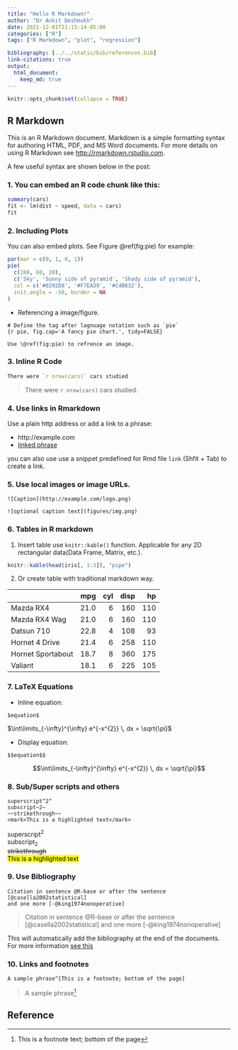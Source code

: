 ```yaml
---
title: "Hello R Markdown!"
author: "Dr Ankit Deshmukh"
date: 2021-12-01T21:13:14-05:00
categories: ["R"]
tags: ["R Markdown", "plot", "regression"]

bibliography: [../../static/bib/references.bib]
link-citations: true
output: 
  html_document:
    keep_md: true
---
```


```r
knitr::opts_chunk$set(collapse = TRUE)
```

## R Markdown

This is an R Markdown document. Markdown is a simple formatting syntax for authoring HTML, PDF, and MS Word documents. For more details on using R Markdown see <http://rmarkdown.rstudio.com>. 

A few useful syntax are shown below in the post: 

### 1. You can embed an R code chunk like this:

```r
summary(cars)
fit <- lm(dist ~ speed, data = cars)
fit
```

### 2. Including Plots

You can also embed plots. See Figure \@ref(fig:pie) for example:

```r
par(mar = c(0, 1, 0, 1))
pie(
  c(280, 60, 20),
  c('Sky', 'Sunny side of pyramid', 'Shady side of pyramid'),
  col = c('#0292D8', '#F7EA39', '#C4B632'),
  init.angle = -50, border = NA
)
```

- Referencing a image/figure.
```
# Define the tag after lagnuage notation such as `pie`
{r pie, fig.cap='A fancy pie chart.', tidy=FALSE}

Use \@ref(fig:pie) to refrence an image. 
```

### 3. Inline R Code

```r
There were `r nrow(cars)` cars studied
```

> There were `r nrow(cars)` cars studied.

### 4. Use links in Rmarkdown 
Use a plain http address or add a link to a phrase:

- http://example.com
- [linked phrase](http://example.com)

you can also use use a snippet predefined for Rmd file `link` (Shfit + Tab) to create a link. 

### 5. Use local images or image URLs.

```
![Caption](http://example.com/logo.png)

![optional caption text](figures/img.png)
```

### 6. Tables in R markdown
1. Insert table use `knitr::kable()` function. Applicable for any 2D rectangular data(Data Frame, Matrix, etc.).

```r
knitr::kable(head(iris[, 1:3]), "pipe")
```

2. Or create table with traditional markdown way. 

|                  |  mpg| cyl| disp|  hp|
|:-----------------|----:|---:|----:|---:|
|Mazda RX4         | 21.0|   6|  160| 110|
|Mazda RX4 Wag     | 21.0|   6|  160| 110|
|Datsun 710        | 22.8|   4|  108|  93|
|Hornet 4 Drive    | 21.4|   6|  258| 110|
|Hornet Sportabout | 18.7|   8|  360| 175|
|Valiant           | 18.1|   6|  225| 105|


### 7. LaTeX Equations
- Inline equation:
```
$equation$
```
$\int\limits_{-\infty}^{\infty} e^{-x^{2}} \, dx = \sqrt{\pi}$

- Display equation:
```
$$equation$$
```
$$\int\limits_{-\infty}^{\infty} e^{-x^{2}} \, dx = \sqrt{\pi}$$

### 8. Sub/Super scripts and others

```
superscript^2^   
subscript~2~   
~~strikethrough~~
<mark>This is a highlighted text</mark>
```

superscript^2^   
subscript~2~   
~~strikethrough~~   
<mark>This is a highlighted text</mark>


### 9. Use Bibliography 

```
Citation in sentence @R-base or after the sentence [@casella2002statistical] 
and one more [-@king1974nonoperative]
```
> Citation in sentence @R-base or after the sentence [@casella2002statistical] and one more [-@king1974nonoperative]

This will automatically add the bibliography at the end of the documents. For more information [see this](https://www.liechi.org/en/2020/02/a-demo-for-citation-in-blogdown/)

### 10. Links and footnotes
```
A sample phrase^[This is a footnote; bottom of the page]
```
> A sample phrase^[This is a footnote text; bottom of the page]

## Reference


